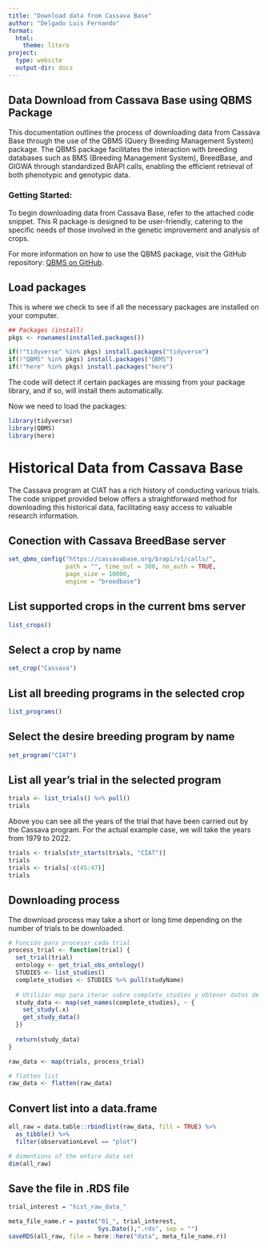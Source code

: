 ```yaml
---
title: "Download data from Cassava Base"
author: "Delgado Luis Fernando"
format: 
  html:
    theme: litera
project:
  type: website
  output-dir: docs
---
```

## Data Download from Cassava Base using QBMS Package

This documentation outlines the process of downloading data from Cassava Base through the use of the QBMS (Query Breeding Management System) package. The QBMS package facilitates the interaction with breeding databases such as BMS (Breeding Management System), BreedBase, and GIGWA through standardized BrAPI calls, enabling the efficient retrieval of both phenotypic and genotypic data.

### Getting Started:
To begin downloading data from Cassava Base, refer to the attached code snippet. This R package is designed to be user-friendly, catering to the specific needs of those involved in the genetic improvement and analysis of crops.

For more information on how to use the QBMS package, visit the GitHub repository: [QBMS on GitHub](https://github.com/icarda-git/QBMS).

## Load packages 

This is where we check to see if all the necessary packages are installed on your computer.

```r
## Packages (install)
pkgs <- rownames(installed.packages())

if(!"tidyverse" %in% pkgs) install.packages("tidyverse")
if(!"QBMS" %in% pkgs) install.packages("QBMS")
if(!"here" %in% pkgs) install.packages("here")
```

The code will detect if certain packages are missing from your package library, and if so, will install them automatically.

Now we need to load the packages:

```r
library(tidyverse)
library(QBMS)
library(here)
```

# Historical Data from Cassava Base

The Cassava program at CIAT has a rich history of conducting various trials. The code snippet provided below offers a straightforward method for downloading this historical data, facilitating easy access to valuable research information.

## Conection with Cassava BreedBase server

```r
set_qbms_config("https://cassavabase.org/brapi/v1/calls/",
                path = "", time_out = 300, no_auth = TRUE,
                page_size = 10000,
                engine = "breedbase")
```

## List supported crops in the current bms server

```r
list_crops()
```

## Select a crop by name

```r
set_crop("Cassava")
```

## List all breeding programs in the selected crop

```r
list_programs()
```

## Select the desire breeding program by name

```r
set_program("CIAT")
```

## List all year's trial in the selected program

```r
trials <- list_trials() %>% pull()
trials
```

Above you can see all the years of the trial that have been carried out by the Cassava program. For the actual example case, we will take the years from 1979 to 2022.

```r
trials <- trials[str_starts(trials, "CIAT")] 
trials
trials <- trials[-c(45:47)]
trials
```
## Downloading process 

The download process may take a short or long time depending on the number of trials to be downloaded. 

```r
# Función para procesar cada trial
process_trial <- function(trial) {
  set_trial(trial)
  ontology <- get_trial_obs_ontology()
  STUDIES <- list_studies()
  complete_studies <- STUDIES %>% pull(studyName)
  
  # Utilizar map para iterar sobre complete_studies y obtener datos de cada estudio
  study_data <- map(set_names(complete_studies), ~ {
    set_study(.x)
    get_study_data()
  })
  
  return(study_data)
}

raw_data <- map(trials, process_trial)

# flatten list
raw_data <- flatten(raw_data)
```

## Convert list into a data.frame

```r
all_raw = data.table::rbindlist(raw_data, fill = TRUE) %>% 
  as_tibble() %>%
  filter(observationLevel == "plot")

# dimentions of the entire data set
dim(all_raw)
```

## Save the file in .RDS file 

```r
trial_interest = "hist_raw_data_"

meta_file_name.r = paste("01_", trial_interest,
                         Sys.Date(),".rds", sep = "")
saveRDS(all_raw, file = here::here("data", meta_file_name.r))
```





